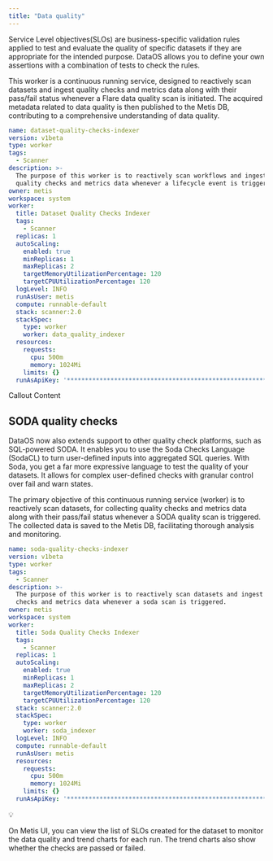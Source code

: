```yaml
---
title: "Data quality"
---
```


Service Level objectives(SLOs) are business-specific validation rules applied to test and evaluate the quality of specific datasets if they are appropriate for the intended purpose. DataOS allows you to define your own assertions with a combination of tests to check the rules.

This worker is a continuous running service, designed to reactively scan datasets and ingest quality checks and metrics data along with their pass/fail status whenever a Flare data quality scan is initiated. The acquired metadata related to data quality is then published to the Metis DB, contributing to a comprehensive understanding of data quality.

```yaml
name: dataset-quality-checks-indexer
version: v1beta
type: worker
tags:
  - Scanner
description: >-
  The purpose of this worker is to reactively scan workflows and ingest
  quality checks and metrics data whenever a lifecycle event is triggered.
owner: metis
workspace: system
worker:
  title: Dataset Quality Checks Indexer
  tags:
    - Scanner
  replicas: 1
  autoScaling:
    enabled: true
    minReplicas: 1
    maxReplicas: 2
    targetMemoryUtilizationPercentage: 120
    targetCPUUtilizationPercentage: 120
  logLevel: INFO
  runAsUser: metis
  compute: runnable-default
  stack: scanner:2.0
  stackSpec:
    type: worker
    worker: data_quality_indexer
  resources:
    requests:
      cpu: 500m
      memory: 1024Mi
    limits: {}
  runAsApiKey: '****************************************************************************'
```

<Warning>
  Callout Content
</Warning>

## SODA quality checks

DataOS now also extends support to other quality check platforms, such as SQL-powered SODA. It enables you to use the Soda Checks Language (SodaCL) to turn user-defined inputs into aggregated SQL queries. With Soda, you get a far more expressive language to test the quality of your datasets. It allows for complex user-defined checks with granular control over fail and warn states.

The primary objective of this continuous running service (worker) is to reactively scan datasets, for collecting quality checks and metrics data along with their pass/fail status whenever a SODA quality scan is triggered. The collected data is saved to the Metis DB, facilitating thorough analysis and monitoring.

```yaml
name: soda-quality-checks-indexer
version: v1beta
type: worker
tags:
  - Scanner
description: >-
  The purpose of this worker is to reactively scan datasets and ingest quality
  checks and metrics data whenever a soda scan is triggered.
owner: metis
workspace: system
worker:
  title: Soda Quality Checks Indexer
  tags:
    - Scanner
  replicas: 1
  autoScaling:
    enabled: true
    minReplicas: 1
    maxReplicas: 2
    targetMemoryUtilizationPercentage: 120
    targetCPUUtilizationPercentage: 120
  stack: scanner:2.0
  stackSpec:
    type: worker
    worker: soda_indexer
  logLevel: INFO
  compute: runnable-default
  runAsUser: metis
  resources:
    requests:
      cpu: 500m
      memory: 1024Mi
    limits: {}
  runAsApiKey: '****************************************************************************'
```

<aside>
💡

On Metis UI, you can view the list of SLOs created for the dataset to monitor the data quality and trend charts for each run. The trend charts also show whether the checks are passed or failed.

</aside>